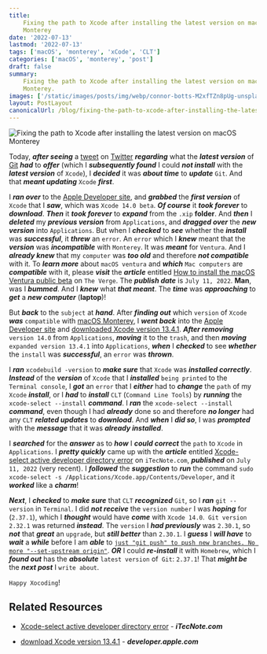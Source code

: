 ```yaml
---
title:
    Fixing the path to Xcode after installing the latest version on macOS
    Monterey
date: '2022-07-13'
lastmod: '2022-07-13'
tags: ['macOS', 'monterey', 'xCode', 'CLT']
categories: ['macOS', 'monterey', 'post']
draft: false
summary:
    Fixing the path to Xcode after installing the latest version on macOS
    Monterey.
images: ['/static/images/posts/img/webp/connor-botts-M2xfTZn8pUg-unsplash.webp']
layout: PostLayout
canonicalUrl: /blog/fixing-the-path-to-xcode-after-installing-the-latest-version-on-macos-monterey
---
```


![Fixing the path to Xcode after installing the latest version on macOS Monterey](/static/images/posts/img/webp/connor-botts-M2xfTZn8pUg-unsplash.webp)

Today, **_after seeing_** a
[tweet](https://twitter.com/JI/status/1546948817462800384) on
[Twitter](https://twitter.com/) **_regarding_** what the **_latest version_** of
[Git](https://git-scm.com/) **_had_** to **_offer_** (which I **_subsequently
found_** I could **_not install_** with the **_latest version_** of `Xcode`), I
**_decided_** it was **_about time_** to **_update_** `Git`. And that **_meant
updating_** `Xcode` **_first_**.

I **_ran over_** to the [Apple Developer site](https://developer.apple.com/),
and **_grabbed_** the **_first version_** of `Xcode` that I **_saw_**, which was
`Xcode 14.0 beta`. **_Of course_** it **_took forever_** to **_download_**.
**_Then_** it **_took forever_** to **_expand_** from the `.xip` **folder**. And
**_then_** I **_deleted_** my **_previous version_** from `Applications`, and
**_dragged over_** the **_new version_** into `Applications`. But when I
**_checked_** to **_see_** whether the **_install_** was **_successful_**, it
**_threw_** an `error`. An `error` which I **_knew_** meant that the
**_version_** was **_incompatible_** with `Monterey`. It was **_meant_** for
`Ventura`. And I **_already knew_** that my `computer` was **_too old_** and
therefore **_not compatible_** with it. To **_learn more_** about
`macOS ventura` and **_which_** `Mac computers` are **_compatible_** with it,
please **_visit_** the **_article_** entitled
[How to install the macOS Ventura public beta](https://www.theverge.com/23200261/how-to-install-macos-ventura-public-beta-backups-separate-partition-drive)
on `The Verge`. The **_publish date_** is `July 11, 2022`. **Man**, was I
**_bummed_**. And I **_knew_** what **_that meant_**. The **_time_** was
**_approaching_** to **_get_** a **_new computer_** (**laptop**)!

But **_back_** to the `subject` at **_hand_**. After **_finding out_** which
`version` of `Xcode` **_was_** `compatible` with
[macOS Monterey](https://developer.apple.com/xcode/resources/), I **_went
back_** into the [Apple Developer site](https://developer.apple.com/) and
[downloaded Xcode version 13.4.1](https://developer.apple.com/download/all/).
**_After removing_** `version 14.0` from `Applications`, **_moving_** it to the
`trash`, and then **_moving_** `expanded version 13.4.1` into `Applications`,
**_when_** I **_checked_** to see **_whether_** the `install` was
**_successful_**, an `error` was **_thrown_**.

I **_ran_** `xcodebuild -version` to **_make sure_** that `Xcode` was
**_installed correctly_**. **_Instead_** of the **_version_** of `Xcode` that I
**_installed_** `being printed` to the `Terminal console`, I **_got_** an
`error` that I **_either_** had to **_change_** the `path` of my `Xcode`
**_install_**, or I **_had_** to **_install_** `CLT` (`Command Line Tools`) by
**_running_** the `xcode-select --install` **_command_**. I **_ran_** the
`xcode-select --install` **_command_**, even though I had **_already_** done so
and therefore **_no longer_** had any `CLT` **_related updates_** to
**_download_**. And **_when_** I **_did so_**, I was **_prompted_** with the
**_message_** that it was **_already installed_**.

I **_searched_** for the **_answer_** as to **_how_** I **_could correct_** the
`path` to `Xcode` in `Applications`. I **_pretty quickly_** came up with the
**_article_** entitled
[Xcode-select active developer directory error](https://itecnote.com/tecnote/xcode-select-active-developer-directory-error/)
on `iTecNote.com`, **_published_** on `July 11, 2022` (very recent). I
**_followed_** the **_suggestion_** to **_run_** the command
`sudo xcode-select -s /Applications/Xcode.app/Contents/Developer`, and it
**_worked_** like a **_charm_**!

**_Next_**, I **_checked_** to **_make sure_** that `CLT` **_recognized_**
`Git`, so I **_ran_** `git --version` in `Terminal`. I did **_not receive_** the
`version number` I was **_hoping_** for (`2.37.1`), which I **_thought_** would
have **_come_** with `Xcode 14.0`.` Git version 2.32.1` was returned
**_instead_**. The `version` I **_had previously_** was `2.30.1`, so **_not_**
that **_great_** an `upgrade`, but **_still better_** than `2.30.1`. I
**_guess_** I **_will have_** to **_wait_** a **_while_** before I am **_able_**
to
[`just "git push" to push new branches. No more "--set-upstream origin"`](https://twitter.com/JI/status/1546948817462800384).
**_OR_** I could **_re-install_** it with `Homebrew`, which I **_found out_**
has the **_absolute_** `latest version` of` Git`: `2.37.1`! That **_might be_**
the **_next post_** I `write about`.

`Happy Xocoding`!

## Related Resources

-   [Xcode-select active developer directory error](https://itecnote.com/tecnote/xcode-select-active-developer-directory-error/) -
    **_iTecNote.com_**

-   [download Xcode version 13.4.1](https://developer.apple.com/download/all/) -
    **_developer.apple.com_**
